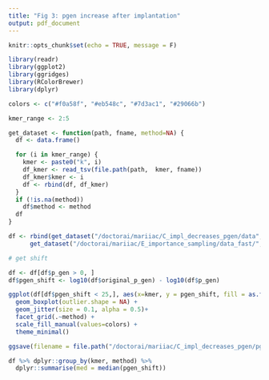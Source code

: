 ```yaml
---
title: "Fig 3: pgen increase after implantation"
output: pdf_document
---
```


```r
knitr::opts_chunk$set(echo = TRUE, message = F)

library(readr)
library(ggplot2)
library(ggridges)
library(RColorBrewer)
library(dplyr)

colors <- c("#f0a58f", "#eb548c", "#7d3ac1", "#29066b")
```

```r

kmer_range <- 2:5

get_dataset <- function(path, fname, method=NA) {
  df <- data.frame()

  for (i in kmer_range) {
    kmer <- paste0("k", i)
    df_kmer <- read_tsv(file.path(path,  kmer, fname))
    df_kmer$kmer <- i 
    df <- rbind(df, df_kmer)
  }
  if (!is.na(method)) 
    df$method <- method
  df
}

df <- rbind(get_dataset("/doctorai/mariiac/C_impl_decreases_pgen/data", "ligo_output/Implanting/exported_dataset/airr/batch1.tsv", "impl_restricted"), 
      get_dataset("/doctorai/mariiac/E_importance_sampling/data_fast/", "ligo_output/IS/exported_dataset/airr/batch1.tsv", "importance"))

```

```r
# get shift 

df <- df[df$p_gen > 0, ]
df$pgen_shift <- log10(df$original_p_gen) - log10(df$p_gen)
```

```r
ggplot(df[df$pgen_shift < 25,], aes(x=kmer, y = pgen_shift, fill = as.factor(kmer))) + 
  geom_boxplot(outlier.shape = NA) +
  geom_jitter(size = 0.1, alpha = 0.5)+
  facet_grid(.~method) +
  scale_fill_manual(values=colors) +
  theme_minimal()

ggsave(filename = file.path("/doctorai/mariiac/C_impl_decreases_pgen/pgen_shift_I_vs_IIS.png"), width = 6, height = 3.5, device='png', dpi=700)
```

```r
df %>% dplyr::group_by(kmer, method) %>% 
  dplyr::summarise(med = median(pgen_shift))
```
